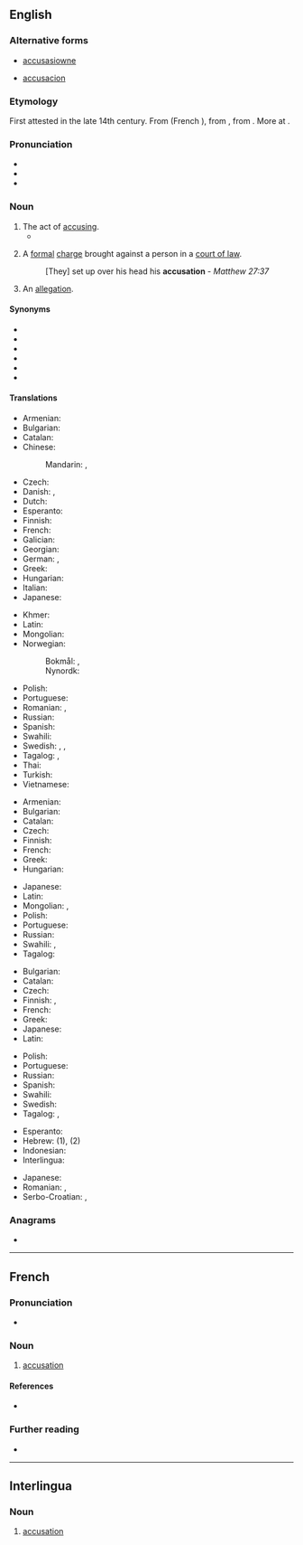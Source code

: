 ==English==

===Alternative forms===
* {{qualifier|obsolete}} [[accusasiowne]] {{qualifier|15th century}}
* {{qualifier|obsolete}} [[accusacion]] {{qualifier|15th century}}

===Etymology===
First attested in the late 14th century. From {{etyl|fro|en}} {{m|fro|acusacion}} (French {{m|fr|accusation}}), from {{etyl|la|en}} {{m|la|accūsātiō||accusation, indictment}}, from {{m|la|accūsō||blame, accuse}}. More at {{m|en|accuse}}.

===Pronunciation===
* {{IPA|/ˌæk.jʊ.ˈzeɪ.ʃən/|lang=en}}
* {{audio|en-us-accusation.ogg|Audio (US)|lang=en}}
* {{rhymes|eɪʃən|lang=en}}

===Noun===
{{en-noun}}

# The act of [[accusing]].
#* {{quote-book|author=Shakespeare|title=Henry VIII, III-i|passage=We come not by the way of '''accusation''' / To taint that honor every good tongue blesses.}}
# {{lb|en|legal}} A [[formal]] [[charge]] brought against a person in a [[court of law]].
#: [They] set up over his head his '''accusation''' - ''Matthew 27:37''
# An [[allegation]].

====Synonyms====
* {{l|en|allegation}}
* {{l|en|assertion}}
* {{l|en|censure}}
* {{l|en|charge}}
* {{l|en|crimination}}
* {{l|en|impeachment}}

====Translations====
{{trans-top|act of accusing or charging with a crime}}
* Armenian: {{t+|hy|մեղադրանք}}
* Bulgarian: {{t+|bg|обвинение|n|tr=obvinénie|sc=Cyrl}}
* Catalan: {{t|ca|acusació|f}}
* Chinese:
*: Mandarin: {{t+|cmn|控告|tr=kònggào|sc=Hani}}, {{t+|cmn|指控|tr=zhǐkòng|sc=Hani}}
* Czech: {{t+|cs|obvinění|n}}
* Danish: {{t+|da|anklage|c}}, {{t+|da|beskyldning}}
* Dutch: {{t+|nl|beschuldiging}}
* Esperanto: {{t|eo|akuzo}}
* Finnish: {{t+|fi|syyttäminen}}
* French: {{t+|fr|accusation|f}}
* Galician: {{t+|gl|acusación|f}}
* Georgian: {{t-needed|ka}}
* German: {{t+|de|Anklage|f}}, {{t+|de|Beschuldigung|f}}
* Greek: {{t+|el|κατηγορία|f}}
* Hungarian: {{t+|hu|vád}}
* Italian: {{t+|it|accusa|f}}
* Japanese: {{t+|ja|告発|tr=こくはつ, kokuhatsu|sc=Jpan}}
{{trans-mid}}
* Khmer: {{t-needed|km}}
* Latin: {{t|la|accūsātiō|f}}
* Mongolian: {{t|mn|яллалт}}
* Norwegian:
*: Bokmål: {{t|nb|anklage|m|f}}, {{t|nb|beskyldning|m|f}}
*: Nynordk: {{t|nn|skulding|f}}
* Polish: {{t+|pl|oskarżenie|n}}
* Portuguese: {{t+|pt|acusação|f}}
* Romanian: {{t+|ro|acuzație|f}}, {{t+|ro|învinovățire|f}}
* Russian: {{t+|ru|обвине́ние|n}}
* Spanish: {{t+|es|acusación|f}}
* Swahili: {{t+|sw|madai}}
* Swedish: {{t+|sv|anklagelse|c}}, {{t+|sv|anklagan|c}}, {{t|sv|beskyllning|c}}
* Tagalog: {{t+|tl|bintang}}, {{t+|tl|akusasyon}}
* Thai: {{t-needed|th}}
* Turkish: {{t+|tr|suçlama}}
* Vietnamese: {{t-needed|vi}}
{{trans-bottom}}

{{trans-top|that of which one is accused}}
* Armenian: {{t+|hy|մեղադրանք}}
* Bulgarian: {{t+|bg|обвинение|n|tr=obvinénie|sc=Cyrl}}
* Catalan: {{t|ca|acusació|f}}
* Czech: {{t+|cs|obvinění|n}}
* Finnish: {{t+|fi|syyte}}
* French: {{t+|fr|accusation|f}}
* Greek: {{t+|el|κατηγορία|f}}
* Hungarian: {{t+|hu|vád}}
{{trans-mid}}
* Japanese: {{t|ja|言いがかり|tr=iigakari}}
* Latin: {{t|la|accūsātiō|f}}
* Mongolian: {{t+|mn|ял}}, {{t+|mn|зэмлэл}}
* Polish: {{t+|pl|oskarżenie|n}}
* Portuguese: {{t+|pt|acusação|f}}
* Russian: {{t+|ru|обвине́ние|n}}
* Swahili: {{t+|sw|madai}}, {{t|sw|mashitaka|c6}}
* Tagalog: {{t|tl|paratang}}
{{trans-bottom}}

{{trans-top|declaration of fault or blame against another}}
* Bulgarian: {{t+|bg|обвинение|n|tr=obvinénie|sc=Cyrl}}
* Catalan: {{t|ca|acusació|f}}
* Czech: {{t+|cs|obvinění|n}}
* Finnish: {{t+|fi|syyte}}, {{t+|fi|syytös}}
* French: {{t+|fr|accusation|f}}
* Greek: {{t+|el|κατηγορία}}
* Japanese: {{t+|ja|告発|tr=こくはつ, kokuhatsu|sc=Jpan}}
* Latin: {{t|la|accūsātiō|f}}
{{trans-mid}}
* Polish: {{t+|pl|oskarżenie|n}}
* Portuguese: {{t+|pt|acusação|f}}
* Russian: {{t+|ru|обвине́ние|n}}
* Spanish: {{t+|es|acusación|f}}
* Swahili: {{t+|sw|madai}}
* Swedish: {{t+|sv|anklagelse|c}}
* Tagalog: {{t|tl|paratang}}, {{t+|tl|bintang}}
{{trans-bottom}}

{{checktrans-top}}
* Esperanto: {{t-check|eo|akuzo}}
* Hebrew: {{t-check|he|האשמה|f|tr=haashama|sc=Hebr}} (1), {{t-check|he|אישום|m|tr=yshum|sc=Hebr}} (2)
* Indonesian: {{t-check|id|tuduh|alt=tuduhan}} {{attention|id|2=was "[[tuduh]]an" - assumed inflected form or vocalised spelling; please verify if linking is acceptable. see [[User:Kephir/gadgets/xte#Translation_fixing]]}}
* Interlingua: {{t-check|ia|accusation}}
{{trans-mid}}
* Japanese: {{t+check|ja|容疑|tr=ようぎ, yōgi}}
* Romanian: {{t+check|ro|acuzație|f}}, {{t+check|ro|învinuire|f}}
* Serbo-Croatian: {{t+check|sh|tužba}}, {{t+check|sh|žalba}}
{{trans-bottom}}

===Anagrams===
* {{anagrams|en|anacoustic}}

----

==French==

===Pronunciation===
* {{audio|Fr-accusation.ogg|audio|lang=fr}}

===Noun===
{{fr-noun|f}}

# [[#English|accusation]]

====References====
* {{R:DAF8}}

===Further reading===
* {{R:TLFi}}

----

==Interlingua==

===Noun===
{{ia-noun|es}}

# [[#English|accusation]]